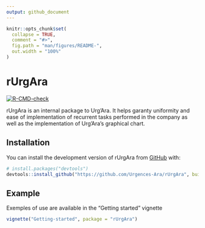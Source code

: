 ```yaml
---
output: github_document
---
```


<!-- README.md is generated from README.Rmd. Please edit that file -->

```r
knitr::opts_chunk$set(
  collapse = TRUE,
  comment = "#>",
  fig.path = "man/figures/README-",
  out.width = "100%"
)
```

# rUrgAra

<!-- badges: start -->
[![R-CMD-check](https://github.com/CC-URGARA/rUrgAra/actions/workflows/R-CMD-check.yaml/badge.svg)](https://github.com/CC-URGARA/rUrgAra/actions/workflows/R-CMD-check.yaml)
<!-- badges: end -->

rUrgAra is an internal package to Urg'Ara. It helps garanty uniformity and ease of implementation of recurrent tasks performed in the company as well as the implementation of Urg'Ara's graphical chart. 

## Installation

You can install the development version of rUrgAra from [GitHub](https://github.com/) with:

```r
# install.packages("devtools")
devtools::install_github("https://github.com/Urgences-Ara/rUrgAra", build_vignettes = T)
```

## Example

Exemples of use are available in the "Getting started" vignette

```r
vignette("Getting-started", package = "rUrgAra")
```

